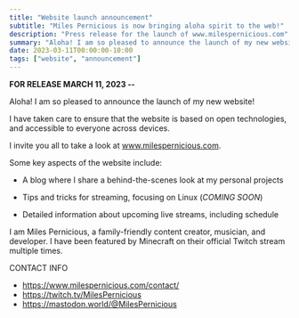 ```yaml
---
title: "Website launch announcement"
subtitle: "Miles Pernicious is now bringing aloha spirit to the web!"
description: "Press release for the launch of www.milespernicious.com"
summary: "Aloha! I am so pleased to announce the launch of my new website! I have taken care to ensure that the website would be..."
date: 2023-03-11T00:00:00-10:00
tags: ["website", "announcement"]
---
```


**FOR RELEASE MARCH 11, 2023 --**

Aloha! I am so pleased to announce the launch of my new website!

I have taken care to ensure that the website is based on open technologies, and accessible to everyone across devices.

I invite you all to take a look at www.milespernicious.com.

Some key aspects of the website include:

* A blog where I share a behind-the-scenes look at my personal projects

* Tips and tricks for streaming, focusing on Linux (*COMING SOON*)

* Detailed information about upcoming live streams, including schedule

I am Miles Pernicious, a family-friendly content creator, musician, and developer. I have been featured by Minecraft on their official Twitch stream multiple times.

CONTACT INFO

* https://www.milespernicious.com/contact/
* https://twitch.tv/MilesPernicious
* https://mastodon.world/@MilesPernicious
